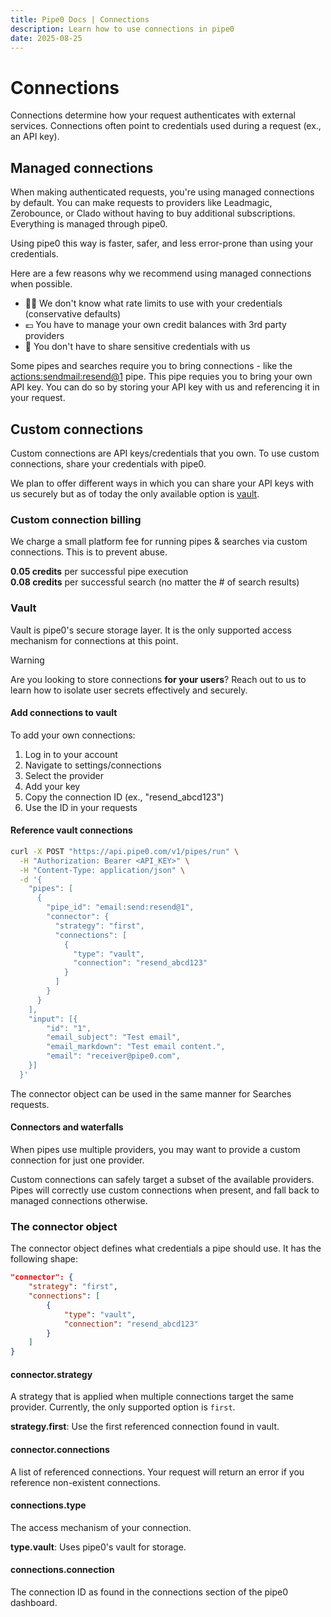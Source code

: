 ```yaml
---
title: Pipe0 Docs | Connections
description: Learn how to use connections in pipe0
date: 2025-08-25
---
```


# Connections

Connections determine how your request authenticates with external services. Connections often 
point to credentials used during a request (ex., an API key).

## Managed connections

When making <AppLink linkType="authentication">authenticated requests</AppLink>, you're using managed connections by default. You can make 
requests to providers like Leadmagic, Zerobounce, or Clado without having to buy additional subscriptions. Everything is managed 
through pipe0.

Using pipe0 this way is faster, safer, and less error-prone than using your credentials.

Here are a few reasons why we recommend using managed connections when possible.

- 😵‍💫 We don't know what rate limits to use with your credentials (conservative defaults)
- 💶 You have to manage your own credit balances with 3rd party providers
- 🐸 You don't have to share sensitive credentials with us

Some pipes and searches require you to bring connections - like the [actions:sendmail:resend@1](/resources/pipe-catalog/action:sendmail:resend/1) pipe.
This pipe requies you to bring your own API key. You can do so by storing your API key with us and referencing it in your request.

## Custom connections

Custom connections are API keys/credentials that you own. To use custom connections, share 
your credentials with pipe0.

We plan to offer different ways in which you can share your API keys with us securely
but as of today the only available option is [vault](#vault).

### Custom connection billing

We charge a small platform fee for running pipes & searches via custom connections. This is to prevent abuse.

**0.05 credits** per successful pipe execution <br />
**0.08 credits** per successful search (no matter the # of search results)

### Vault

Vault is pipe0's secure storage layer. It is the only supported access mechanism for connections at this point.

> [!WARNING]
> 
> Are you looking to store connections **for your users**?
> Reach out to us to learn how to isolate user secrets effectively and securely.

#### Add connections to vault

To add your own connections:

1. Log in to your account
2. Navigate to settings/connections
3. Select the provider
4. Add your key
5. Copy the connection ID (ex., "resend_abcd123")
6. Use the ID in your requests

#### Reference vault connections

```bash filename="Request with custom connection"
curl -X POST "https://api.pipe0.com/v1/pipes/run" \
  -H "Authorization: Bearer <API_KEY>" \
  -H "Content-Type: application/json" \
  -d '{
    "pipes": [
      {
        "pipe_id": "email:send:resend@1",
        "connector": {
          "strategy": "first",
          "connections": [
            {
              "type": "vault",
              "connection": "resend_abcd123"
            }
          ]
        }
      }
    ],
    "input": [{
        "id": "1",
        "email_subject": "Test email",
        "email_markdown": "Test email content.",
        "email": "receiver@pipe0.com",
    }]
  }'
```

The connector object can be used in the same manner for Searches requests.

#### Connectors and waterfalls

When pipes use multiple providers, you may want to provide a custom connection for just one provider.

Custom connections can safely target a subset of the available providers. Pipes will correctly use custom connections 
when present, and fall back to managed connections otherwise.

### The connector object

The connector object defines what credentials a pipe should use. It has the following shape:

```json
"connector": {
    "strategy": "first",
    "connections": [
        {
            "type": "vault",
            "connection": "resend_abcd123"
        }
    ]
}
```

#### connector.strategy

A strategy that is applied when multiple connections target the same provider. Currently, the only supported option is `first`.

**strategy.first**: Use the first referenced connection found in vault.

#### connector.connections

A list of referenced connections. Your request will return an error if you reference non-existent connections.

#### connections.type

The access mechanism of your connection. 

**type.vault**: Uses pipe0's vault for storage.

#### connections.connection

The connection ID as found in the connections section of the pipe0 dashboard.
